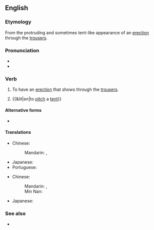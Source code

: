 ==English==

===Etymology===
From the protruding and sometimes tent-like appearance of an [[erection]] through the [[trousers]].

===Pronunciation===
* {{IPA|en|/ˌpɪtʃəˈtɛnt/|nocount=1}}
* {{audio|en|En-au-pitch a tent.ogg|Audio (AU)}}

===Verb===
{{en-verb|*}}

# {{lb|en|slang}} To have an [[erection]] that shows through the [[trousers]].
# {{&lit|en|to [[pitch]] a [[tent]]}}

====Alternative forms====
* {{alt|en|pitch the tent}}

====Translations====
{{trans-top|to have an erection that shows through the clothing}}
* Chinese:
*: Mandarin: {{t|cmn|搭帳篷}}, {{t|cmn|搭帐篷|tr=dā zhàngpéng}}
{{trans-mid}}
* Japanese: {{t|ja|テントを張る|tr=tento o haru}}
* Portuguese: {{t|pt|armar a barraca}}
{{trans-bottom}}
{{trans-top|to set up a tent}}
* Chinese:
*: Mandarin: {{t|cmn|搭帳篷}}, {{t|cmn|搭帐篷|tr=dā zhàngpéng}}
*: Min Nan: {{t|nan|搭帳棚|tr=tah tiùⁿ-pêⁿ}}
{{trans-mid}}
* Japanese: {{t|ja|テントを張る|tr=tento o haru}}
{{trans-bottom}}

===See also===
* {{l|en|is that a gun in your pocket or are you just pleased to see me}}